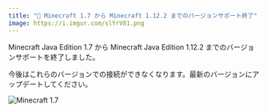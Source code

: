 ```yaml
---
title: "📝 Minecraft 1.7 から Minecraft 1.12.2 までのバージョンサポート終了"
image: https://i.imgur.com/slYrV81.png
---
```


Minecraft Java Edition 1.7 から Minecraft Java Edition 1.12.2 までのバージョンサポートを終了しました。

今後はこれらのバージョンでの接続ができなくなります。最新のバージョンにアップデートしてください。

![Minecraft 1.7](https://i.imgur.com/slYrV81.png)
